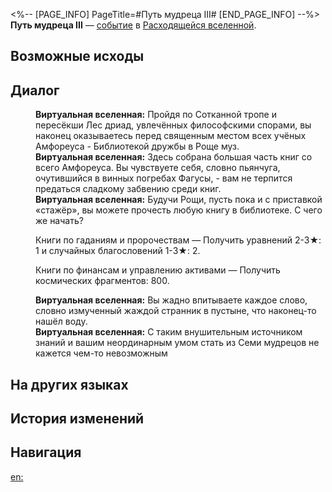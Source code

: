<%-- [PAGE_INFO]
PageTitle=#Путь мудреца III#
[END_PAGE_INFO] --%>
{{Дополнить}}
{{ВВ Событие Инфобокс
|id                 = 26701-2
|Название           = 
|Изображение        = <!--TBA: SpriteOutput/Rogue/RandomEvent/PicRogueEvent_36.png-->
|Испытание_в_вв     = 
|Испытание_в_рое    = 
|Испытание_в_зиш    = 
|Испытание_в_рв     = Неизвестно
|Испытание_в_облнеп = 
|Требования         = 
|Пред               = 
|След               = 
|Упоминания         = 
|Порядок            = 
|Порядок_рв         = 156
}}
'''Путь мудреца III''' — [[Расходящаяся вселенная/События|событие]] в [[Расходящаяся вселенная|Расходящейся вселенной]].

==Возможные исходы==
{{Возможные исходы
|Выбор_1 = Книги по гаданиям и пророчествам
|Результат_1 = Получить уравнений 2-3★: 1 и случайных благословений 1-3★: 2.

|Выбор_2 = Книги по финансам и управлению активами
|Результат_2 = Получить космических фрагментов: 800.
}}

==Диалог==
{{Диалог Начало}}
:'''Виртуальная вселенная:''' Пройдя по Сотканной тропе и пересёкши Лес дриад, увлечённых философскими спорами, вы наконец оказываетесь перед священным местом всех учёных Амфореуса - Библиотекой дружбы в Роще муз.
:'''Виртуальная вселенная:''' Здесь собрана большая часть книг со всего Амфореуса. Вы чувствуете себя, словно пьянчуга, очутившийся в винных погребах Фагусы, - вам не терпится предаться сладкому забвению среди книг.
:'''Виртуальная вселенная:''' Будучи {{MC|ж=учёной|м=учёным}} Рощи, пусть пока и с приставкой «стажёр», вы можете прочесть любую книгу в библиотеке. С чего же начать?
:{{Диалог|Звезда}} Книги по гаданиям и пророчествам &mdash; Получить уравнений 2-3★: 1 и случайных благословений 1-3★: 2.
:{{Диалог|Звезда}} Книги по финансам и управлению активами &mdash; Получить космических фрагментов: 800.
:'''Виртуальная вселенная:''' Вы жадно впитываете каждое слово, словно измученный жаждой странник в пустыне, что наконец-то нашёл воду.
:'''Виртуальная вселенная:''' С таким внушительным источником знаний и вашим неординарным умом стать {{MC|ж=одной|м=одним}} из Семи мудрецов не кажется чем-то невозможным
{{Диалог Конец}}

==На других языках==
{{На других языках
|en   = Path of the Sage (III)
|zhs  = 贤人之路（其三）
|zht  = 賢人之路（其三）
|ja   = {{Rubi|賢者|けんじゃ}}の{{Rubi|道|みち}}（その3）
|ko   = 현인의 길 (3)
|es   = El camino del sabio III
|fr   = La voie de la sagesse III
|ru   = Путь мудреца III
|th   = เส้นทางนักปราชญ์ 3
|vi   = Con Đường Hiền Giả 3
|de   = Weg des Weisen (Teil 3)
|id   = Jalan Orang Bijak 3
|pt   = Caminho do Sábio (III)
}}

==История изменений==
{{История изменений|3.5}}

==Навигация==
{{События ВВ Навбокс}}

[[en:]]